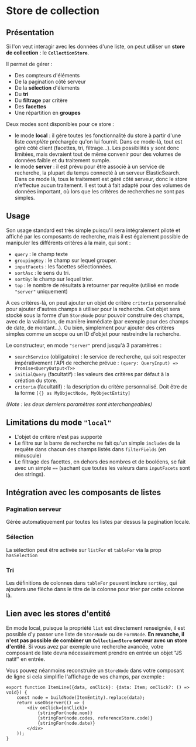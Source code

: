 
<Meta title="Listes et recherche/Store de collection" />

# Store de collection

## Présentation

Si l'on veut interagir avec les données d'une liste, on peut utiliser un **store de collection** : le **`CollectionStore`**.

Il permet de gérer :

-   Des compteurs d'éléments
-   De la pagination côté serveur
-   De la **sélection** d'élements
-   Du **tri**
-   Du **filtrage** par critère
-   Des **facettes**
-   Une répartition en **groupes**

Deux modes sont disponibles pour ce store :

-   le mode **local** : il gère toutes les fonctionnalité du store à partir d'une liste _complète_ préchargée qu'on lui fournit. Dans ce mode-là, tout est géré côté client (facettes, tri, filtrage...). Les possibilités y sont donc limitées, mais devraient tout de même convenir pour des volumes de données faible et du traitement sumple.
-   le mode **server** : il est prévu pour être associé à un service de recherche, la plupart du temps connecté à un serveur ElasticSearch. Dans ce mode là, tous le traitement est géré côté serveur, donc le store n'effectue aucun traitement. Il est tout à fait adapté pour des volumes de données important, où lors que les critères de recherches ne sont pas simples.

## Usage

Son usage standard est très simple puisqu'il sera intégralement piloté et affiché par les composants de recherche, mais il est également possible de manipuler les différents critères à la main, qui sont :

-   `query` : le champ texte
-   `groupingKey` : le champ sur lequel grouper.
-   `inputFacets` : les facettes sélectionnées.
-   `sortAsc` : le sens du tri.
-   `sortBy`: le champ sur lequel trier.
-   `top` : le nombre de résultats à retourner par requête (utilisé en mode `"server"` uniquement)

A ces critères-là, on peut ajouter un objet de critère `criteria` personnalisé pour ajouter d'autres champs à utiliser pour la recherche. Cet objet sera stocké sous la forme d'un `StoreNode` pour pouvoir construire des champs, avec de la validation, de manière immédiate (par exemple pour des champs de date, de montant...). Ou bien, simplement pour ajouter des critères simples comme un scope ou un ID d'objet pour restreindre la recherche.

Le constructeur, en mode `"server"` prend jusqu'à 3 paramètres :

-   `searchService` (obligatoire) : le service de recherche, qui soit respecter impérativement l'API de recherche prévue : `(query: QueryInput) => Promise<QueryOutput<T>>`
-   `initialQuery` (facultatif) : les valeurs des critères par défaut à la création du store.
-   `criteria` (facultatif) : la description du critère personnalisé. Doit être de la forme `[{} as MyObjectNode, MyObjectEntity]`

_(Note : les deux derniers paramètres sont interchangeables)_

## Limitations du mode `"local"`

-   L'objet de critère n'est pas supporté
-   Le filtre sur la barre de recherche ne fait qu'un simple `includes` de la requête dans chacun des champs listés dans `filterFields` (en minuscule)
-   Le filtrage des facettes, en dehors des nombres et de booléens, se fait avec un simple `==` (sachant que toutes les valeurs dans `inputFacets` sont des strings).

## Intégration avec les composants de listes

### Pagination serveur

Gérée automatiquement par toutes les listes par dessus la pagination locale.

### Sélection

La sélection peut être activée sur `listFor` et `tableFor` via la prop `hasSelection`

### Tri

Les définitions de colonnes dans `tableFor` peuvent inclure `sortKey`, qui ajoutera une flèche dans le titre de la colonne pour trier par cette colonne là.

## Lien avec les stores d'entité

En mode local, puisque la propriété `list` est directement renseignée, il est possible d'y passer une liste de `StoreNode` ou de `FormNode`. **En revanche, il n'est pas possible de combiner un `CollectionStore` serveur avec un store d'entité**. Si vous avez par exemple une recherche avancée, votre composant de liste devra nécessairement prendre en entrée un objet "JS natif" en entrée.

Vous pouvez néanmoins reconstruire un `StoreNode` dans votre composant de ligne si cela simplifie l'affichage de vos champs, par exemple :

```tsx
export function ItemLine({data, onClick}: {data: Item; onClick?: () => void}) {
    const node = buildNode(ItemEntity).replace(data);
    return useObserver(() => (
        <div onClick={onClick}>
            {stringFor(node.nom)}
            {stringFor(node.codes, referenceStore.code)}
            {stringFor(node.date)}
        </div>
    ));
}
```

